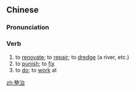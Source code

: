 ==Chinese==
{{zh-forms}}

===Pronunciation===
{{zh-pron
|m=zhěngzhì
|c=zing2 zi6
|mn=qz:chéng-tǐ/tw,xm,zz:chéng-tī
|cat=v
}}

===Verb===
{{zh-verb}}

# to [[renovate]]; to [[repair]]; to [[dredge]] (a river, etc.)
# to [[punish]]; to [[fix]]
# to [[do]]; to [[work]] at

[[zh:整治]]